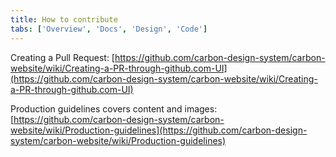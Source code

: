 ```yaml
---
title: How to contribute
tabs: ['Overview', 'Docs', 'Design', 'Code']
---
```


Creating a Pull Request: [https://github.com/carbon-design-system/carbon-website/wiki/Creating-a-PR-through-github.com-UI](https://github.com/carbon-design-system/carbon-website/wiki/Creating-a-PR-through-github.com-UI)

Production guidelines covers content and images: [https://github.com/carbon-design-system/carbon-website/wiki/Production-guidelines](https://github.com/carbon-design-system/carbon-website/wiki/Production-guidelines)

